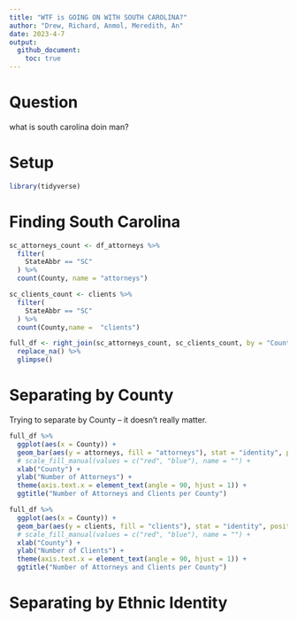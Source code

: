 ```yaml
---
title: "WTF is GOING ON WITH SOUTH CAROLINA?"
author: "Drew, Richard, Anmol, Meredith, An"
date: 2023-4-7
output:
  github_document:
    toc: true
---
```


# Question

what is south carolina doin man? 

# Setup

<!-- ----------------------------------------------------------------------- -->

```r
library(tidyverse)
```

# Finding South Carolina

```r
sc_attorneys_count <- df_attorneys %>%
  filter(
    StateAbbr == "SC"
  ) %>%
  count(County, name = "attorneys")

sc_clients_count <- clients %>%
  filter(
    StateAbbr == "SC"
  ) %>%
  count(County,name =  "clients")

full_df <- right_join(sc_attorneys_count, sc_clients_count, by = "County") %>%
  replace_na() %>%
  glimpse()

```


# Separating by County
Trying to separate by County -- it doesn't really matter. 
```r
full_df %>%
  ggplot(aes(x = County)) + 
  geom_bar(aes(y = attorneys, fill = "attorneys"), stat = "identity", position = "dodge") +
  # scale_fill_manual(values = c("red", "blue"), name = "") + 
  xlab("County") + 
  ylab("Number of Attorneys") + 
  theme(axis.text.x = element_text(angle = 90, hjust = 1)) + 
  ggtitle("Number of Attorneys and Clients per County")

full_df %>%
  ggplot(aes(x = County)) +
  geom_bar(aes(y = clients, fill = "clients"), stat = "identity", position = "dodge") + 
  # scale_fill_manual(values = c("red", "blue"), name = "") + 
  xlab("County") + 
  ylab("Number of Clients") + 
  theme(axis.text.x = element_text(angle = 90, hjust = 1)) + 
  ggtitle("Number of Attorneys and Clients per County")
```

# Separating by Ethnic Identity
